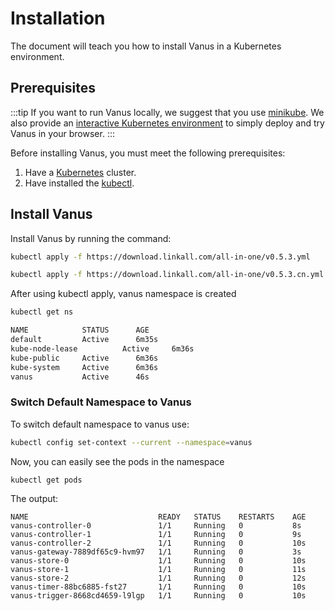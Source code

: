 # Installation

The document will teach you how to install Vanus in a Kubernetes environment.

## Prerequisites
:::tip
If you want to run Vanus locally, we suggest that you use [minikube](https://minikube.sigs.k8s.io/docs/start).
We also provide an [interactive Kubernetes environment](https://play.linkall.com) to simply deploy and try Vanus in your browser.
:::

Before installing Vanus, you must meet the following prerequisites:

1. Have a [Kubernetes](https://kubernetes.io/docs/setup) cluster.
2. Have installed the [kubectl](https://kubernetes.io/docs/tasks/tools/).

## Install Vanus

Install Vanus by running the command:

<Tabs >

<TabItem label="Default" value="default">

```bash
kubectl apply -f https://download.linkall.com/all-in-one/v0.5.3.yml
```

</TabItem>

<TabItem label="China" value="china">

```bash
kubectl apply -f https://download.linkall.com/all-in-one/v0.5.3.cn.yml
```

</TabItem>

</Tabs>

After using kubectl apply, vanus namespace is created

```bash
kubectl get ns
```
```bash
NAME 			STATUS		AGE
default			Active		6m35s
kube-node-lease	         Active		6m36s
kube-public		Active		6m36s
kube-system		Active		6m36s
vanus			Active		46s

```
### Switch Default Namespace to Vanus
To switch default namespace to vanus use:

```bash
kubectl config set-context --current --namespace=vanus
```

Now, you can easily see the pods in the namespace

```shell
kubectl get pods
```


The output:

```text
NAME                             READY   STATUS    RESTARTS    AGE
vanus-controller-0               1/1     Running   0           8s
vanus-controller-1               1/1     Running   0           9s
vanus-controller-2               1/1     Running   0           10s
vanus-gateway-7889df65c9-hvm97   1/1     Running   0           3s
vanus-store-0                    1/1     Running   0           10s
vanus-store-1                    1/1     Running   0           11s
vanus-store-2                    1/1     Running   0           12s
vanus-timer-88bc6885-fst27       1/1     Running   0           10s
vanus-trigger-8668cd4659-l9lgp   1/1     Running   0           10s
```
